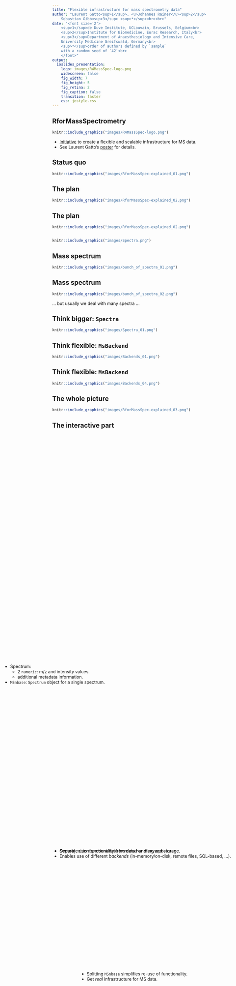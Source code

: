 ```yaml
---
title: "Flexible infrastructure for mass spectrometry data"
author: "Laurent Gatto<sup>1</sup>, <u>Johannes Rainer</u><sup>2</sup>,
    Sebastian Gibb<sup>3</sup> <sup>*</sup><br><br>"
date: "<font size='2'>
    <sup>1</sup>de Duve Institute, UCLouvain, Brussels, Belgium<br>
    <sup>2</sup>Institute for Biomedicine, Eurac Research, Italy<br>
    <sup>3</sup>Department of Anaesthesiology and Intensive Care,
    University Medicine Greifswald, Germany<br>
    <sup>*</sup>order of authors defined by `sample`
	with a random seed of `42`<br>
    </font>"
output:
  ioslides_presentation:
    logo: images/R4MassSpec-logo.png
    widescreen: false
    fig_width: 7
    fig_height: 5
    fig_retina: 2
    fig_caption: false
    transition: faster
    css: jostyle.css
---
```


<style type="text/css">

slides > slide:not(.nobackground):after {
  content: '';
}

slides > slide {
    -webkit-transition:none !important;transition:none !important;
}

.build > * {
  -webkit-transition: opacity 0.1s ease-in-out;
  -webkit-transition-delay: 0.1s;
  -moz-transition: opacity 0.1s ease-in-out 0.1s;
  -o-transition: opacity 0.1s ease-in-out 0.1s;
  transition: opacity 0.1s ease-in-out 0.1s;
}

</style>

<!--
Export to pdf:
webshot function from webshot package.
Might have to change stuff in the style sheet to make it working.
library(webshot)
install_phantomjs()
rmdshot("Spectra.Rmd", "Spectra.pdf")
-->

## RforMassSpectrometry

```r
knitr::include_graphics("images/R4MassSpec-logo.png")
```

- [Initiative](https://www.rformassspectrometry.org) to create a
  flexible and scalable infrastructure for MS data.
- See Laurent Gatto's [poster](https://doi.org/10.5281/zenodo.3565530) for
  details.


## Status quo

```r
knitr::include_graphics("images/RforMassSpec-explained_01.png")
```

## The plan {.smaller}

```r
knitr::include_graphics("images/RforMassSpec-explained_02.png")
```

## The plan {.smaller}

```r
knitr::include_graphics("images/RforMassSpec-explained_02.png")
```

<div style="position:absolute; top:80%; left:33%;">
- Splitting `MSnbase` simplifies re-use of functionality.
- Get *real* infrastructure for MS data.
</div>

##

```r
knitr::include_graphics("images/Spectra.png")
```

## Mass spectrum {.build}

<div>
<div>
```r
knitr::include_graphics("images/bunch_of_spectra_01.png")
```
</div>
<div style="position:absolute; top:55%; left:7%;">
- Spectrum:
  - 2 `numeric`: m/z and intensity values.
  - additional metadata information.
- `MSnbase`: `Spectrum` object for a single spectrum.
</div>
</div>

## Mass spectrum

<div>
```r
knitr::include_graphics("images/bunch_of_spectra_02.png")
```
... but usually we deal with many spectra ...
</div>

## Think bigger: `Spectra`

<div>
```r
knitr::include_graphics("images/Spectra_01.png")
```
</div>

<div style="position:absolute; top:70%;">
- One object to represent data from one or many spectra.
</div>

## Think flexible: `MsBackend`

<div>
```r
knitr::include_graphics("images/Backends_01.png")
```
</div>

<div style="position:absolute; top:70%;">
- Separate user functionality from data handling and storage.
</div>

## Think flexible: `MsBackend`

<div>
```r
knitr::include_graphics("images/Backends_04.png")
```
</div>

<div style="position:absolute; top:70%;">
- Separate user functionality from data handling and storage.
- Enables use of different *backends* (in-memory/on-disk, remote files,
  SQL-based, ...).
</div>

## The whole picture

```r
knitr::include_graphics("images/RforMassSpec-explained_03.png")
```


## The interactive part




